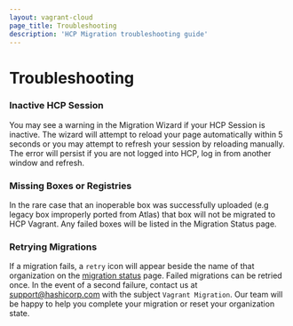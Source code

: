 ```yaml
---
layout: vagrant-cloud
page_title: Troubleshooting
description: 'HCP Migration troubleshooting guide'
---
```


# Troubleshooting

### Inactive HCP Session

You may see a warning in the Migration Wizard if your HCP Session is inactive. The wizard will attempt to reload your page automatically within 5 seconds or you may attempt to refresh your session by reloading manually. The error will persist if you are not logged into HCP, log in from another window and refresh.

### Missing Boxes or Registries

In the rare case that an inoperable box was successfully uploaded (e.g legacy box improperly ported from Atlas) that box will not be migrated to HCP Vagrant. Any failed boxes will be listed in the Migration Status page.

### Retrying Migrations

If a migration fails, a `retry` icon will appear beside the name of that organization on the [migration status](https://app.beta.vagrantup.com/migration/status) page. Failed migrations can be retried once.
In the event of a second failure, contact us at [support@hashicorp.com](mailto:support@hashicorp.com) with the subject `Vagrant Migration`. Our team will be happy to help you complete your migration or reset your organization state.







 









